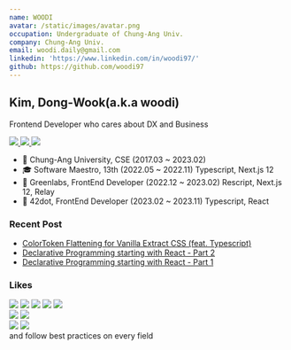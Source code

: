 ```yaml
---
name: WOODI
avatar: /static/images/avatar.png
occupation: Undergraduate of Chung-Ang Univ.
company: Chung-Ang Univ.
email: woodi.daily@gmail.com
linkedin: 'https://www.linkedin.com/in/woodi97/'
github: https://github.com/woodi97
---
```


## Kim, Dong-Wook(a.k.a woodi)

Frontend Developer who cares about DX and Business

<div
  style={{
    display: 'flex',
    flexWrap: 'wrap',
    gap: '8px',
  }}
>
  <a target="_blank" href="https://woodi97.github.io/">
    <img
      style={{
        margin: '0',
      }}
      src="https://img.shields.io/badge/Blog-woodi97-181717?style=for-the-badge&logo=Github&logoColor=white"
    />
  </a>
  <a target="_blank" href="https://github.com/CauArchive">
    <img
      style={{
        margin: '0',
      }}
      src="https://img.shields.io/badge/Repo-CS_Knowledge-a374db?style=for-the-badge&logoColor=white"
    />
  </a>
  <a target="_blank" href="https://github.com/container-101">
    <img
      style={{
        margin: '0',
      }}
      src="https://img.shields.io/badge/Repo-Container101-006EF9?style=for-the-badge&logoColor=white"
    />
  </a>
</div>

- 🏫 Chung-Ang University, CSE (2017.03 ~ 2023.02)
- 🎓 Software Maestro, 13th (2022.05 ~ 2022.11) Typescript, Next.js 12
- 🏢 Greenlabs, FrontEnd Developer (2022.12 ~ 2023.02) Rescript, Next.js 12, Relay
- 🏢 42dot, FrontEnd Developer (2023.02 ~ 2023.11) Typescript, React

### Recent Post

- [ColorToken Flattening for Vanilla Extract CSS (feat. Typescript)](https://woodi97.github.io/blog/javascript/flat-color-token-object-for-vanilla-extract)
- [Declarative Programming starting with React - Part 2](https://woodi97.github.io/blog/reactjs/declarative-programming-part2)
- [Declarative Programming starting with React - Part 1](https://woodi97.github.io/blog/reactjs/declarative-programming-part1)

### Likes

<div
  style={{
    display: 'flex',
    flexDirection: 'column',
    gap: '12px',
  }}
>
  <div
    style={{
      display: 'flex',
      gap: '2px',
      flexWrap: 'wrap',
    }}
  >
    <img
      style={{
        margin: '0',
      }}
      src="https://img.shields.io/badge/-Typescript-3178c6?logo=typescript&logoColor=white&style=for-the-badge"
    />
    <img
      style={{
        margin: '0',
      }}
      src="https://img.shields.io/badge/-Rescript-e6484f?logo=rescript&logoColor=white&style=for-the-badge"
    />
    <img
      style={{
        margin: '0',
      }}
      src="https://img.shields.io/badge/-React-61DAFB?logo=react&logoColor=white&style=for-the-badge"
    />
    <img
      style={{
        margin: '0',
      }}
      src="https://img.shields.io/badge/-Next.js-000000?logo=nextdotjs&logoColor=white&style=for-the-badge"
    />
    <img
      style={{
        margin: '0',
      }}
      src="https://img.shields.io/badge/-Radix_UI-161618?logo=radixui&logoColor=white&style=for-the-badge"
    />
  </div>
  <div
    style={{
      display: 'flex',
      gap: '2px',
      flexWrap: 'wrap',
    }}
  >
    <img
      style={{
        margin: '0',
      }}
      src="https://img.shields.io/badge/-GraphQL-e10098?logo=graphql&logoColor=white&style=for-the-badge"
    />
    <img
      style={{
        margin: '0',
      }}
      src="https://img.shields.io/badge/-Relay-f26b00?logo=relay&logoColor=white&style=for-the-badge"
    />
  </div>
  <div
    style={{
      display: 'flex',
      gap: '2px',
      flexWrap: 'wrap',
    }}
  >
    <img
      style={{
        margin: '0',
      }}
      src="https://img.shields.io/badge/-Tesla-CC0000?logo=tesla&logoColor=white&style=for-the-badge"
    />
    <img
      style={{
        margin: '0',
      }}
      src="https://img.shields.io/badge/-SpaceX-000000?logo=spacex&logoColor=white&style=for-the-badge"
    />
  </div>
</div>

<div
  style={{
    fontSize: '14px',
    fontWeight: 'bold',
  }}
>
  and follow best practices on every field
</div>

